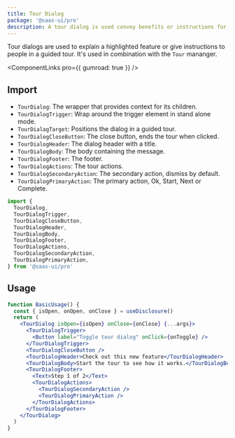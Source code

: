 ```yaml
---
title: Tour Dialog
package: '@saas-ui/pro'
description: A tour dialog is used convey benefits or instructions for a new features.
---
```


Tour dialogs are used to explain a highlighted feature or give instructions to people in a guided tour.
It's used in combination with the `Tour` mananger.

<ComponentLinks pro={{ gumroad: true }} />

## Import

- `TourDialog`: The wrapper that provides context for its children.
- `TourDialogTrigger`: Wrap around the trigger element in stand alone mode.
- `TourDialagTarget`: Positions the dialog in a guided tour.
- `TourDialogCloseButton`: The close button, ends the tour when clicked.
- `TourDialogHeader`: The dialog header with a title.
- `TourDialogBody`: The body containing the message.
- `TourDialogFooter`: The footer.
- `TourDialogActions`: The tour actions.
- `TourDialogSecondaryAction`: The secondary action, dismiss by default.
- `TourDialogPrimaryAction`: The primary action, Ok, Start, Next or Complete.

```js
import {
  TourDialog,
  TourDialogTrigger,
  TourDialogCloseButton,
  TourDialogHeader,
  TourDialogBody,
  TourDialogFooter,
  TourDialogActions,
  TourDialogSecondaryAction,
  TourDialogPrimaryAction,
} from '@saas-ui/pro'
```

## Usage

```jsx
function BasicUsage() {
  const { isOpen, onOpen, onClose } = useDisclosure()
  return (
    <TourDialog isOpen={isOpen} onClose={onClose} {...args}>
      <TourDialogTrigger>
        <Button label="Toggle tour dialog" onClick={onToggle} />
      </TourDialogTrigger>
      <TourDialogCloseButton />
      <TourDialogHeader>Check out this new feature</TourDialogHeader>
      <TourDialogBody>Start the tour to see how it works.</TourDialogBody>
      <TourDialogFooter>
        <Text>Step 1 of 2</Text>
        <TourDialogActions>
          <TourDialogSecondaryAction />
          <TourDialogPrimaryAction />
        </TourDialogActions>
      </TourDialogFooter>
    </TourDialog>
  )
}
```
